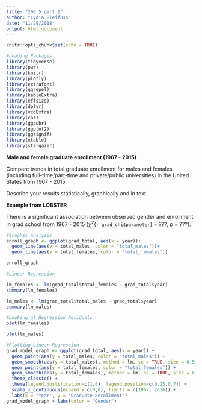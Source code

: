 ```yaml
---
title: "206_5_part_1"
author: "Lydia Bleifuss"
date: "11/28/2018"
output: html_document
---
```


```r
knitr::opts_chunk$set(echo = TRUE)
```

```r
#Loading Packages
library(tidyverse)
library(pwr)
library(knitr)
library(plotly)
library(extrafont)
library(ggrepel)
library(kableExtra)
library(effsize)
library(dplyr)
library(vcdExtra)
library(car)
library(ggpubr)
library(ggplot2)
library(ggsignif)
library(xtable)
library(stargazer)
```

**Male and female graduate enrollment (1967 - 2015)** 

Compare trends in total graduate enrollment for males and females (including full-time/part-time and private/public universities) in the United States from 1967 - 2015.

Describe your results statistically, graphically and in text.

**Example from LOBSTER**

There is a significant association between observed gender and enrollment in grad school from 1967 - 2015 ($\chi^2${`r grad_chi$parameter`} = ???, *p* = ???). 



```r

#Graphic Analysis
enroll_graph <- ggplot(grad_total, aes(x = year))+
  geom_line(aes(y = total_males, color = "total_males"))+
  geom_line(aes(y = total_females, color = "total_females"))

enroll_graph

#Linear Regression

lm_females <- lm(grad_total$total_females ~ grad_total$year)
summary(lm_females)

lm_males <- lm(grad_total$total_males ~ grad_total$year)
summary(lm_males)

#Looking at Regression Residuals
plot(lm_females)

plot(lm_males)

#Plotting Linear Regression
grad_model_graph <- ggplot(grad_total, aes(x = year)) +
  geom_point(aes(y = total_males, color = "total_males")) +
  geom_smooth(aes(y = total_males), method = lm, se = TRUE, size = 0.5, color = "gray20") +
  geom_point(aes(y = total_females, color = "total_females")) +
  geom_smooth(aes(y = total_females), method = lm, se = TRUE, size = 0.5, color = "gray20") +
  theme_classic() +
  theme(legend.justification=c(1,0), legend.position=c(0.25,0.7)) +
  scale_x_continuous(expand = c(0,0), limits = c(1967, 2016)) +
  labs(x = "Year", y = "Graduate Enrollment")
grad_model_graph + labs(color = "Gender")

```


